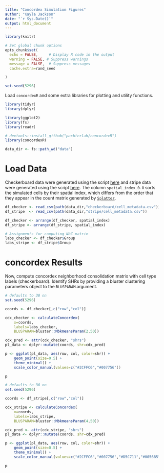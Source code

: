 ```yaml
---
title: "Concordex Simulation Figures"
author: "Kayla Jackson"
date: "`r Sys.Date()`"
output: html_document
---
```


```r
library(knitr)

# Set global chunk options
opts_chunk$set(
  echo = FALSE,     # Display R code in the output
  warning = FALSE, # Suppress warnings
  message = FALSE,  # Suppress messages
  cache.extra=rand_seed

)

set.seed(5296)
```

Load  `concordexR` and some extra libraries for plotting and utility functions. 

```r
library(tidyr)
library(dplyr)

library(ggplot2)
library(fs)
library(readr)

# devtools::install_github("pachterlab/concordexR")
library(concordexR)

data_dir <- fs::path_wd("data")
```

# Load Data

Checkerboard data were generated using the script [here]() and stripe data were generated using the script [here](). The column `spatial_index_0.8` sorts the simulated cells by their spatial index, which differs from the order that they appear in the count matrix generated by [`Splatter`](). 
```r
df_checker <- read_csv(path(data_dir,"checkerboard/cell_metadata.csv"))
df_stripe  <- read_csv(path(data_dir,"stripe/cell_metadata.csv"))

df_checker <- arrange(df_checker, spatial_index)
df_stripe <- arrange(df_stripe, spatial_index)

# Assignments for computing NbC matrix
labs_checker <- df_checker$Group
labs_stripe <- df_stripe$Group
```

# concordex Results

Now, compute concordex neighborhood consolidation matrix with cell type labels (checkerboard). Identify SHRs by providing a bluster clustering parameters object to the `BLUSPARAM` argument.
```r
# defaults to 30 nn
set.seed(5296)

coords <- df_checker[,c("row","col")]

cdx_checker <- calculateConcordex(
    x=coords,
    labels=labs_checker,
    BLUSPARAM=bluster::MbkmeansParam(2,50))

cdx_pred <- attr(cdx_checker, "shrs")
pl_data <- dplyr::mutate(coords, shr=cdx_pred)
```

```r
p <- ggplot(pl_data, aes(row, col, color=shr)) + 
    geom_point(size=0.5) + 
    theme_minimal() +
    scale_color_manual(values=c("#2CFFC6","#007756"))

p
```

```r
# defaults to 30 nn
set.seed(5296)

coords <- df_stripe[,c("row","col")]

cdx_stripe <- calculateConcordex(
    x=coords,
    labels=labs_stripe,
    BLUSPARAM=bluster::MbkmeansParam(4,50))

cdx_pred <- attr(cdx_stripe, "shrs")
pl_data <- dplyr::mutate(coords, shr=cdx_pred)
```

```r
p <- ggplot(pl_data, aes(row, col, color=shr)) + 
    geom_point(size=0.5) + 
    theme_minimal() +
    scale_color_manual(values=c("#2CFFC6","#007756","#D5C711","#005685"))

p
```
